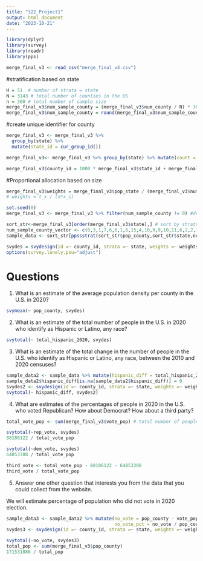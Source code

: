 ```yaml
---
title: "322_Project1"
output: html_document
date: "2023-10-21"
---
```


```r
library(dplyr)
library(survey)
library(readr)
library(pps)
```

```r
merge_final_v3 <- read_csv("merge_final_v4.csv")
```

#stratification based on state
```r
H = 51  # number of strata = state
N = 3143 # total number of counties in the US
n = 300 # total number of sample size
merge_final_v3$num_sample_county = (merge_final_v3$num_county / N) * 300 # this is n_h
merge_final_v3$num_sample_county = round(merge_final_v3$num_sample_county)
```


#create unique identifier for county
```r
merge_final_v3 <- merge_final_v3 %>%                                       
  group_by(state) %>%
  mutate(state_id = cur_group_id())

merge_final_v3<- merge_final_v3 %>% group_by(state) %>% mutate(count = sequence(n()))

merge_final_v3$county_id = 1000 * merge_final_v3$state_id + merge_final_v3$count
```

#Proportional allocation based on size
```r
merge_final_v3$weights = merge_final_v3$pop_state / (merge_final_v3$num_sample_county * merge_final_v3$pop_county)  
# weights = t_x / (n*x_i)
```

```r
set.seed(0)
merge_final_v3 <- merge_final_v3 %>% filter(num_sample_county != 0) #drop states that have a sample size of 0

sort_str<-merge_final_v3[order(merge_final_v3$state),] # sort by stratum
num_sample_county_vector <- c(6,3,1,7,6,6,1,6,15,4,10,9,9,10,11,6,2,2,1,8,8,8,11,5,9,2,1,2,3,6,10,5,8,7,3,6,4,6,9,24,3,1,13,4,5,7,2)
sample_data <- sort_str[ppssstrat(sort_str$pop_county,sort_str$state,num_sample_county_vector),]
```


```r
svydes = svydesign(id =~ county_id, strata =~ state, weights =~ weights, fpc = ~num_county, data = sample_data)
options(survey.lonely.psu="adjust")
```

# Questions

1. What is an estimate of the average population density per county in the U.S. in 2020?

```r
svymean(~ pop_county, svydes)
```

2. What is an estimate of the total number of people in the U.S. in 2020 who identify as Hispanic or Latino, any race?

```r
svytotal(~ total_hispanic_2020, svydes)
```

3. What is an estimate of the total change in the number of people in the U.S. who identify as Hispanic or Latino, any race, between the 2010 and 2020 censuses?

```r
sample_data2 <- sample_data %>% mutate(hispanic_diff = total_hispanic_2020 - total_hispanic_2010)
sample_data2$hispanic_diff[is.na(sample_data2$hispanic_diff)] = 0
svydes2 <- svydesign(id =~ county_id, strata =~ state, weights =~ weights,  fpc = ~num_county, data = sample_data2)
svytotal(~ hispanic_diff, svydes2)
```

4. What are estimates of the percentages of people in 2020 in the U.S. who voted Republican? How about Democrat? How about a third party?

```r
total_vote_pop <- sum(merge_final_v3$vote_pop) # total number of people who voted
```

```r
svytotal(~rep_vote, svydes)
88186122 / total_vote_pop
```

```r
svytotal(~dem_vote, svydes)
64853308 / total_vote_pop
```

```r
third_vote <- total_vote_pop - 88186122 - 64853308
third_vote / total_vote_pop
```

5. Answer one other question that interests you from the data that you could collect from the website.

We will estimate percentage of population who did not vote in 2020 election. 

```r
sample_data3 <- sample_data2 %>% mutate(no_vote = pop_county - vote_pop, 
                                        no_vote_pct = no_vote / pop_county)
svydes3 <- svydesign(id =~ county_id, strata =~ state, weights =~ weights, fpc = ~num_county, data = sample_data3)
```

```r
svytotal(~no_vote, svydes3)
total_pop <- sum(merge_final_v3$pop_county)
171531886 / total_pop
```

